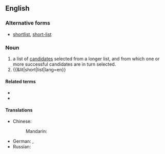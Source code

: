 {{also|shortlist|short-list}}
==English==

===Alternative forms===
* [[shortlist]], [[short-list]]

===Noun===
{{wikipedia}}
{{en-noun}}

# a list of [[candidate]]s selected from a longer list, and from which one or more successful candidates are in turn selected.
# {{&lit|short|list|lang=en}}

====Related terms====
* {{l|en|shortlisted}}
* {{l|en|longlist}}

====Translations====
{{trans-top|a list of selected candidates from which a final choice is made}}
* Chinese:
*: Mandarin: {{t|cmn|短串列|tr=duǎn chuànliè|sc=Hani}}
{{trans-mid}}
* German: {{t|de|Shortlist|f}}, {{t|de|engere Auswahl|f}}
* Russian: {{t+|ru|шорт-ли́ст|m}}
{{trans-bottom}}